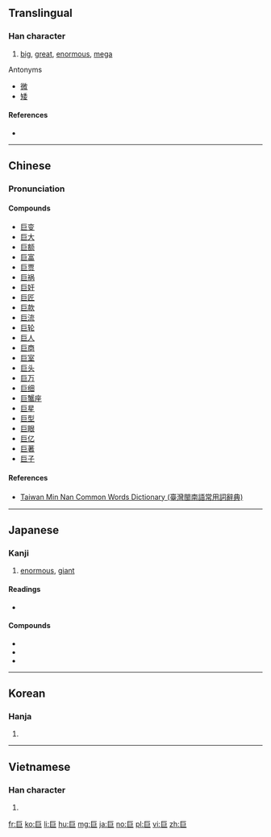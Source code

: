 {{also|鉅}}
==Translingual==

===Han character===
{{Han char|rn=48|rad=工|as=02|sn=5|four=7171<sub>7</sub>|canj=尸尸 (SS)}}

# [[big]], [[great]], [[enormous]], [[mega]]

;Antonyms
*[[微]]
*[[矮]]

====References====
* {{Han ref|kx=0325.120|dkj=08722|dj=0628.020|hdz=10082.010|uh=5DE8|ud=24040|bh=A5A8|bd=42408}}

----

==Chinese==
{{zh-forms}}

===Pronunciation===
{{zh-pron
|m=jù
|c=geoi6
|h=
|mn=kī
|w=
|mc=y
|oc=y
|ma=|ma2=
|cat=a
}}

====Compounds====
* [[巨变]]
* [[巨大]]
* [[巨额]]
* [[巨富]]
* [[巨贾]]
* [[巨祸]]
* [[巨奸]]
* [[巨匠]]
* [[巨款]]
* [[巨流]]
* [[巨轮]]
* [[巨人]]
* [[巨商]]
* [[巨室]]
* [[巨头]]
* [[巨万]]
* [[巨细]]
* [[巨蟹座]]
* [[巨星]]
* [[巨型]]
* [[巨眼]]
* [[巨亿]]
* [[巨著]]
* [[巨子]]

====References====
*[http://twblg.dict.edu.tw/holodict_new/index.html Taiwan Min Nan Common Words Dictionary (臺灣閩南語常用詞辭典)]

----

==Japanese==

===Kanji===
{{ja-kanji|grade=c|rs=工02}}

# [[enormous]], [[giant]]

====Readings====
* {{ja-readings|goon=[[ご]] (go)|kanon=[[きょ]] (kyo)|kanyoon=[[こ]] (ko)|kun=[[おおきい]] (ookii)}}

====Compounds====
* {{ja-r|巨人|きょじん|gloss=a giant}}
* {{ja-r|巨乳|きょにゅう}}
* {{ja-r|巨大|きょだい|gloss=huge}}

----

==Korean==

===Hanja===
{{ko-hanja|hangeul=[[거]]|rv=geo|mr=kŏ}}

# {{defn|lang=ko|sort=工02}}

----

==Vietnamese==

===Han character===
{{vi-hantu|[[cự]], [[cựa]]|rs=工02}}

# {{defn|lang=vi|sort=工02}}

[[fr:巨]]
[[ko:巨]]
[[li:巨]]
[[hu:巨]]
[[mg:巨]]
[[ja:巨]]
[[no:巨]]
[[pl:巨]]
[[vi:巨]]
[[zh:巨]]